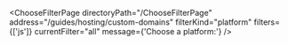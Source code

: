 


<ChooseFilterPage
    directoryPath="/ChooseFilterPage"
    address="/guides/hosting/custom-domains"
    filterKind="platform"
    filters={['js']}
    currentFilter="all"
    message={'Choose a platform:'}
/>
